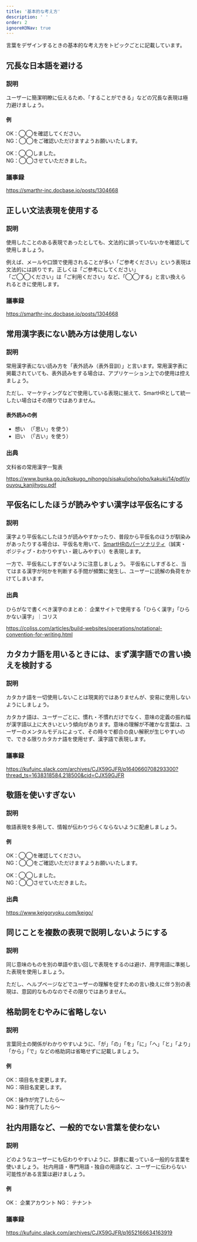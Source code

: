 ```yaml
---
title: '基本的な考え方'
description: ' '
order: 2
ignoreH3Nav: true
---
```


言葉をデザインするときの基本的な考え方をトピックごとに記載しています。

## 冗長な日本語を避ける

### 説明
<!-- textlint-disable -->
ユーザーに簡潔明瞭に伝えるため、「することができる」などの冗長な表現は極力避けましょう。
<!-- textlint-enable -->

#### 例

OK：◯◯を確認してください。  
NG：◯◯をご確認いただけますようお願いいたします。

OK：◯◯しました。  
NG：◯◯させていただきました。

### 議事録

https://smarthr-inc.docbase.io/posts/1304668

## 正しい文法表現を使用する

### 説明

使用したことのある表現であったとしても、文法的に誤っていないかを確認して使用しましょう。

例えば、メールや口頭で使用されることが多い「ご参考ください」という表現は文法的には誤りです。正しくは「ご参考にしてください」  
「ご◯◯ください」は「ご利用ください」など、「◯◯する」と言い換えられるときに使用します。

### 議事録

https://smarthr-inc.docbase.io/posts/1304668

## 常用漢字表にない読み方は使用しない

### 説明

常用漢字表にない読み方を「表外読み（表外音訓）」と言います。常用漢字表に掲載されていても、表外読みをする場合は、アプリケーション上での使用は控えましょう。

ただし、マーケティングなどで使用している表現に揃えて、SmartHRとして統一したい場合はその限りではありません。

#### 表外読みの例

- 想い　（「思い」を使う）
- 旧い　（「古い」を使う）

### 出典

文科省の常用漢字一覧表

https://www.bunka.go.jp/kokugo_nihongo/sisaku/joho/joho/kakuki/14/pdf/jyouyou_kanjihyou.pdf

## 平仮名にしたほうが読みやすい漢字は平仮名にする

### 説明

漢字より平仮名にしたほうが読みやすかったり、普段から平仮名のほうが馴染みがあったりする場合は、平仮名を用いて、[SmartHRのパーソナリティ](https://smarthr.design/foundation/#h2-0)（誠実・ポジティブ・わかりやすい・親しみやすい）を表現します。

一方で、平仮名にしすぎないように注意しましょう。
平仮名にしすぎると、当てはまる漢字が何かを判断する手間が頻繁に発生し、ユーザーに読解の負荷をかけてしまいます。

### 出典

ひらがなで書くべき漢字のまとめ： 企業サイトで使用する「ひらく漢字」「ひらかない漢字」｜コリス

https://coliss.com/articles/build-websites/operations/notational-convention-for-writing.html

## カタカナ語を用いるときには、まず漢字語での言い換えを検討する

### 説明

カタカナ語を一切使用しないことは現実的ではありませんが、安易に使用しないようにしましょう。

カタカナ語は、ユーザーごとに、慣れ・不慣れだけでなく、意味の定義の振れ幅が漢字語以上に大きいという傾向があります。意味の理解が不確かな言葉は、ユーザーのメンタルモデルによって、その時々で都合の良い解釈が生じやすいので、できる限りカタカナ語を使用せず、漢字語で表現します。

### 議事録

https://kufuinc.slack.com/archives/CJX59GJFR/p1640660708293300?thread_ts=1638318584.218500&cid=CJX59GJFR

## 敬語を使いすぎない

### 説明

敬語表現を多用して、情報が伝わりづらくならないように配慮しましょう。

#### 例

OK：◯◯を確認してください。  
NG：◯◯をご確認いただけますようお願いいたします。

OK：◯◯しました。  
NG：◯◯させていただきました。

### 出典

https://www.keigoryoku.com/keigo/

## 同じことを複数の表現で説明しないようにする

### 説明

同じ意味のものを別の単語や言い回しで表現をするのは避け、用字用語に準拠した表現を使用しましょう。

ただし、ヘルプページなどでユーザーの理解を促すための言い換えに伴う別の表現は、意図的なものなのでその限りではありません。

## 格助詞をむやみに省略しない

### 説明

言葉同士の関係がわかりやすいように、「が」「の」「を」「に」「へ」「と」「より」「から」「で」などの格助詞は省略せずに記載しましょう。

#### 例

OK：項目名を変更します。  
NG：項目名変更します。

OK：操作が完了したら〜   
NG：操作完了したら〜

## 社内用語など、一般的でない言葉を使わない
### 説明

どのようなユーザーにも伝わりやすいように、辞書に載っている一般的な言葉を使いましょう。
社内用語・専門用語・独自の用語など、ユーザーに伝わらない可能性がある言葉は避けましょう。
<!-- textlint-disable -->
#### 例
OK： 企業アカウント
NG： テナント
<!-- textlint-enable -->
### 議事録
https://kufuinc.slack.com/archives/CJX59GJFR/p1652166634163919